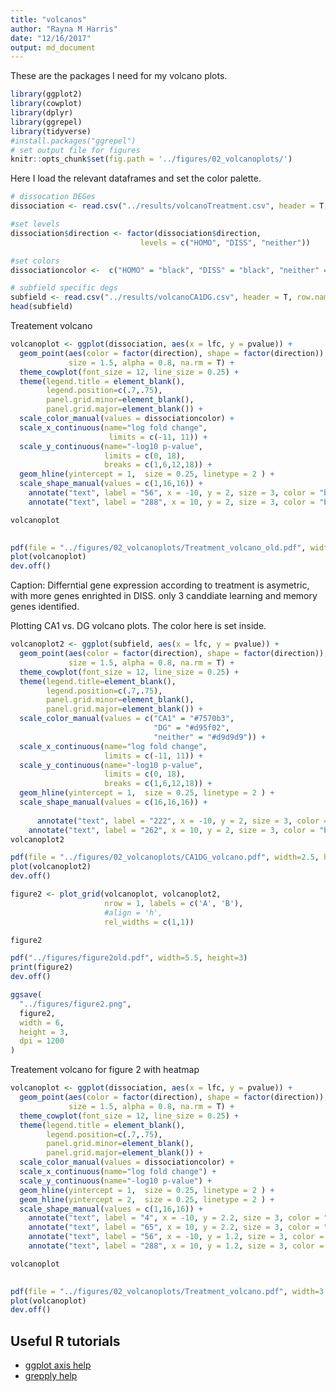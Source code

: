 ```yaml
---
title: "volcanos"
author: "Rayna M Harris"
date: "12/16/2017"
output: md_document
---
```


These are the packages I need for my volcano plots.

```r
library(ggplot2)
library(cowplot)
library(dplyr)
library(ggrepel)
library(tidyverse)
#install.packages("ggrepel")
# set output file for figures 
knitr::opts_chunk$set(fig.path = '../figures/02_volcanoplots/')
```

Here I load the relevant dataframes and set the color palette.

```r
# dissocation DEGes
dissociation <- read.csv("../results/volcanoTreatment.csv", header = T, row.names = 1)

#set levels
dissociation$direction <- factor(dissociation$direction,
                             levels = c("HOMO", "DISS", "neither"))

#set colors
dissociationcolor <-  c("HOMO" = "black", "DISS" = "black", "neither" = "#d9d9d9")

# subfield specific degs
subfield <- read.csv("../results/volcanoCA1DG.csv", header = T, row.names = 1)
head(subfield)
```

Treatement volcano

```r
volcanoplot <- ggplot(dissociation, aes(x = lfc, y = pvalue)) + 
  geom_point(aes(color = factor(direction), shape = factor(direction)), 
             size = 1.5, alpha = 0.8, na.rm = T) + 
  theme_cowplot(font_size = 12, line_size = 0.25) +
  theme(legend.title = element_blank(),
        legend.position=c(.7,.75),
        panel.grid.minor=element_blank(),
        panel.grid.major=element_blank()) +
  scale_color_manual(values = dissociationcolor) +
  scale_x_continuous(name="log fold change",
                      limits = c(-11, 11)) +
  scale_y_continuous(name="-log10 p-value",
                     limits = c(0, 18),
                     breaks = c(1,6,12,18)) +
  geom_hline(yintercept = 1,  size = 0.25, linetype = 2 ) + 
  scale_shape_manual(values = c(1,16,16)) +
    annotate("text", label = "56", x = -10, y = 2, size = 3, color = "black") + 
    annotate("text", label = "288", x = 10, y = 2, size = 3, color = "black")

volcanoplot  

  
pdf(file = "../figures/02_volcanoplots/Treatment_volcano_old.pdf", width=2.5, height=2.25)
plot(volcanoplot)
dev.off()
```

Caption: Differntial gene expression according to treatment is asymetric, with more genes enrighted in DISS. only 3 canddiate learning and memory genes identified.


Plotting CA1 vs. DG volcano plots. The color here is set inside. 

```r
volcanoplot2 <- ggplot(subfield, aes(x = lfc, y = pvalue)) + 
  geom_point(aes(color = factor(direction), shape = factor(direction)), 
             size = 1.5, alpha = 0.8, na.rm = T) + 
  theme_cowplot(font_size = 12, line_size = 0.25) +
  theme(legend.title=element_blank(),
        legend.position=c(.7,.75),
        panel.grid.minor=element_blank(),
        panel.grid.major=element_blank()) + 
  scale_color_manual(values = c("CA1" = "#7570b3",
                                "DG" = "#d95f02", 
                                "neither" = "#d9d9d9")) +   
  scale_x_continuous(name="log fold change",
                     limits = c(-11, 11)) +
  scale_y_continuous(name="-log10 p-value",
                     limits = c(0, 18),
                     breaks = c(1,6,12,18)) +
  geom_hline(yintercept = 1,  size = 0.25, linetype = 2 ) + 
  scale_shape_manual(values = c(16,16,16)) +
  
      annotate("text", label = "222", x = -10, y = 2, size = 3, color = "black") + 
    annotate("text", label = "262", x = 10, y = 2, size = 3, color = "black")
volcanoplot2 

pdf(file = "../figures/02_volcanoplots/CA1DG_volcano.pdf", width=2.5, height=2.25)
plot(volcanoplot2)
dev.off()

```

```r

figure2 <- plot_grid(volcanoplot, volcanoplot2,  
                     nrow = 1, labels = c('A', 'B'), 
                     #align = 'h',
                     rel_widths = c(1,1))

figure2

pdf("../figures/figure2old.pdf", width=5.5, height=3)
print(figure2)
dev.off()

ggsave(
  "../figures/figure2.png",
  figure2,
  width = 6,
  height = 3,
  dpi = 1200
)
```


Treatement volcano for figure 2 with heatmap

```r
volcanoplot <- ggplot(dissociation, aes(x = lfc, y = pvalue)) + 
  geom_point(aes(color = factor(direction), shape = factor(direction)), 
             size = 1.5, alpha = 0.8, na.rm = T) + 
  theme_cowplot(font_size = 12, line_size = 0.25) +
  theme(legend.title = element_blank(),
        legend.position=c(.7,.75),
        panel.grid.minor=element_blank(),
        panel.grid.major=element_blank()) +
  scale_color_manual(values = dissociationcolor) +
  scale_x_continuous(name="log fold change") +
  scale_y_continuous(name="-log10 p-value") +
  geom_hline(yintercept = 1,  size = 0.25, linetype = 2 ) + 
  geom_hline(yintercept = 2,  size = 0.25, linetype = 2 ) + 
  scale_shape_manual(values = c(1,16,16)) +
    annotate("text", label = "4", x = -10, y = 2.2, size = 3, color = "black") + 
    annotate("text", label = "65", x = 10, y = 2.2, size = 3, color = "black") +
    annotate("text", label = "56", x = -10, y = 1.2, size = 3, color = "black") + 
    annotate("text", label = "288", x = 10, y = 1.2, size = 3, color = "black")

volcanoplot  

  
pdf(file = "../figures/02_volcanoplots/Treatment_volcano.pdf", width=3.5, height=3.25)
plot(volcanoplot)
dev.off()
```

## Useful R tutorials
- [ggplot axis help](http://ggplot2.tidyverse.org/reference/scale_continuous.html)
- [grepply help](http://www.gettinggeneticsdone.com/2016/01/repel-overlapping-text-labels-in-ggplot2.html)